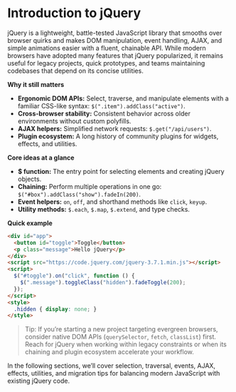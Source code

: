# Introduction to jQuery

jQuery is a lightweight, battle-tested JavaScript library that smooths over browser quirks and makes DOM manipulation, event handling, AJAX, and simple animations easier with a fluent, chainable API. While modern browsers have adopted many features that jQuery popularized, it remains useful for legacy projects, quick prototypes, and teams maintaining codebases that depend on its concise utilities.

**Why it still matters**
- **Ergonomic DOM APIs:** Select, traverse, and manipulate elements with a familiar CSS-like syntax: `$(".item").addClass("active")`.
- **Cross-browser stability:** Consistent behavior across older environments without custom polyfills.
- **AJAX helpers:** Simplified network requests: `$.get("/api/users")`.
- **Plugin ecosystem:** A long history of community plugins for widgets, effects, and utilities.

**Core ideas at a glance**
- **$ function:** The entry point for selecting elements and creating jQuery objects.
- **Chaining:** Perform multiple operations in one go: `$("#box").addClass("show").fadeIn(200)`.
- **Event helpers:** `on`, `off`, and shorthand methods like `click`, `keyup`.
- **Utility methods:** `$.each`, `$.map`, `$.extend`, and type checks.

**Quick example**
~~~html
<div id="app">
  <button id="toggle">Toggle</button>
  <p class="message">Hello jQuery</p>
</div>
<script src="https://code.jquery.com/jquery-3.7.1.min.js"></script>
<script>
  $("#toggle").on("click", function () {
    $(".message").toggleClass("hidden").fadeToggle(200);
  });
</script>
<style>
  .hidden { display: none; }
</style>
~~~

> Tip: If you’re starting a new project targeting evergreen browsers, consider native DOM APIs (`querySelector`, `fetch`, `classList`) first. Reach for jQuery when working within legacy constraints or when its chaining and plugin ecosystem accelerate your workflow.

In the following sections, we’ll cover selection, traversal, events, AJAX, effects, utilities, and migration tips for balancing modern JavaScript with existing jQuery code.